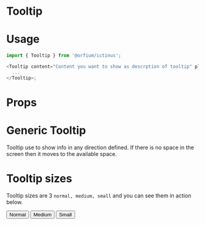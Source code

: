 
<Meta title="Design System/Tooltip" component={Tooltip} />

# Tooltip

# Usage

```js
import { Tooltip } from '@orfium/ictinus';

<Tooltip content="Content you want to show as descrption of tooltip" placement={'right'}>
  ...
</Tooltip>;
```

# Props

<Props of={Tooltip} />

# Generic Tooltip

Tooltip use to show info in any direction defined. If there is no space in the screen then it moves to the available space.

<Preview>
  <Story name="Generic Tooltip">
    <TooltipShowcase />
  </Story>
</Preview>

# Tooltip sizes

Tooltip sizes are 3 `normal, medium, small` and you can see them in action below.

<Preview>
  <Story name="Tooltip sizes">
    <Stack>
      <Tooltip id={'right1'} size={'normal'} content="By hover here you can see useful info" placement={'right'}>
        <button>Normal</button>
      </Tooltip>
      <Tooltip id={'right2'} size={'medium'} content="By hover here you can see useful info" placement={'right'}>
        <button>Medium</button>
      </Tooltip>
      <Tooltip id={'right3'} size={'small'} content="By hover here you can see useful info" placement={'right'}>
        <button>Small</button>
      </Tooltip>
    </Stack>
  </Story>
</Preview>
